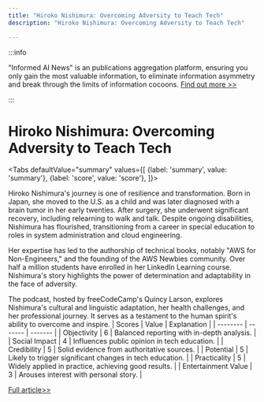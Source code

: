 ```yaml
---
title: "Hiroko Nishimura: Overcoming Adversity to Teach Tech"
description: "Hiroko Nishimura: Overcoming Adversity to Teach Tech"

---
```



:::info

"Informed AI News" is an publications aggregation platform, ensuring you only gain the most valuable information, to eliminate information asymmetry and break through the limits of information cocoons.  [Find out more >>](/)

:::

# Hiroko Nishimura: Overcoming Adversity to Teach Tech


<Tabs
	defaultValue="summary"
	values={[
	{label: 'summary', value: 'summary'},
	{label: 'score', value: 'score'},
]}>
<TabItem value="summary">


Hiroko Nishimura's journey is one of resilience and transformation. Born in Japan, she moved to the U.S. as a child and was later diagnosed with a brain tumor in her early twenties. After surgery, she underwent significant recovery, including relearning to walk and talk. Despite ongoing disabilities, Nishimura has flourished, transitioning from a career in special education to roles in system administration and cloud engineering.

Her expertise has led to the authorship of technical books, notably "AWS for Non-Engineers," and the founding of the AWS Newbies community. Over half a million students have enrolled in her LinkedIn Learning course. Nishimura's story highlights the power of determination and adaptability in the face of adversity.

The podcast, hosted by freeCodeCamp's Quincy Larson, explores Nishimura's cultural and linguistic adaptation, her health challenges, and her professional journey. It serves as a testament to the human spirit's ability to overcome and inspire.
</TabItem>
<TabItem value="score">
	| Scores     | Value   | Explanation |
	| -------- | ------- | ------- |
	| Objectivity  | 6    | Balanced reporting with in-depth analysis.    |
	| Social Impact | 4     | Influences public opinion in tech education.    |
	| Credibility    | 5    | Solid evidence from authoritative sources.    |
	| Potential    | 5    | Likely to trigger significant changes in tech education.    |
	| Practicality    | 5    | Widely applied in practice, achieving good results.    |
	| Entertainment Value    | 3    | Arouses interest with personal story.    |
</TabItem>
</Tabs>

[Full article>>](https://www.freecodecamp.org/news/from-brain-tumor-to-teaching-500000-sysadmin-students-with-hiroko-nishimura-podcast-138/)
